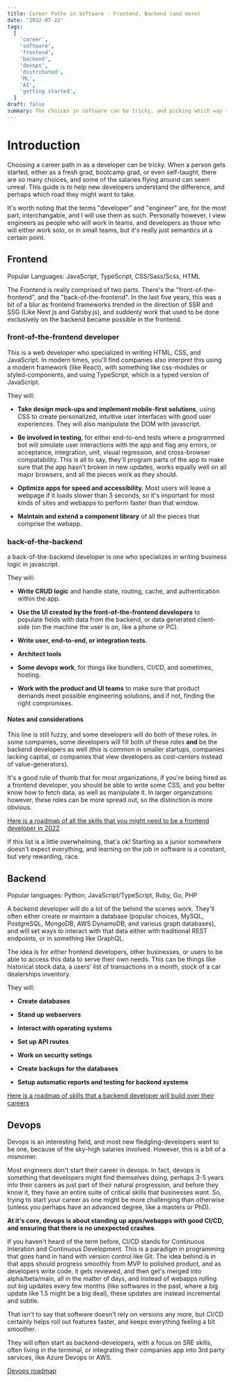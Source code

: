 ```yaml
---
title: Career Paths in Software - Frontend, Backend (and more)
date: '2022-07-22'
tags:
  [
    'career',
    'software',
    'frontend',
    'backend',
    'devops',
    'distributed',
    'ML',
    'AI',
    'getting started',
  ]
draft: false
summary: The choices in software can be tricky, and picking which way to go can be a hard decision. H
---
```


# Introduction

Choosing a career path in as a developer can be tricky. When a person gets started, either as a fresh grad, bootcamp grad, or even self-taught, there are so many choices, and some of the salaries flying around can seem unreal. This guide is to help new developers understand the difference, and perhaps which road they might want to take.

It's worth noting that the terms "developer" and "engineer" are, for the most part, interchangable, and I will use them as such. Personally however, I view engineers as people who will work in teams, and developers as those who will either work solo, or in small teams, but it's really just semantics at a certain point.

## Frontend

Popular Languages: JavaScript, TypeScript, CSS/Sass/Scss, HTML

The Frontend is really comprised of two parts. There's the "front-of-the-frontend", and the "back-of-the-frontend". In the last five years, this was a bit of a blur as frontend frameworks trended in the direction of SSR and SSG (Like Next.js and Gatsby.js), and suddenly work that used to be done exclusively on the backend became possible in the frontend.

### front-of-the-frontend developer

This is a web developer who specialized in writing HTML, CSS, and JavaScript. In modern times, you'll find companies also interpret this using a modern framework (like React), with something like css-modules or styled-components, and using TypeScript, which is a typed version of JavaScript.

They will:

- **Take design mock-ups and implement mobile-first solutions**, using CSS to create personalized, intuitive user interfaces with good user experiences. They will also manipulate the DOM with javascript.

- **Be involved in testing**, for either end-to-end tests where a programmed bot will simulate user interactions with the app and flag any errors, or acceptance, integration, unit, visual regression, and cross-browser compatability. This is all to say, they'll program parts of the app to make sure that the app hasn't broken in new updates, works equally well on all major browsers, and all the pieces work as they should.

- **Optimize apps for speed and accessibility**. Most users will leave a webpage if it loads slower than 3 seconds, so it's important for most kinds of sites and webapps to perform faster than that window.

- **Maintain and extend a component library** of all the pieces that comprise the webapp.

### back-of-the-backend

a back-of-the-backend developer is one who specializes in writing business logic in javascript.

They will:

- **Write CRUD logic** and handle state, routing, cache, and authentication within the app.

- **Use the UI created by the front-of-the-frontend developers** to populate fields with data from the backend, or data generated client-side (on the machine the user is on, like a phone or PC).

- **Write user, end-to-end, or integration tests.**

- **Architect tools**

- **Some devops work**, for things like bundlers, CI/CD, and sometimes, hosting.

- **Work with the product and UI teams** to make sure that product demands meet possible engineering solutions, and if not, finding the right compromises.

#### Notes and considerations

This line is still fuzzy, and some developers will do both of these roles. In some companies, some developers will fill both of these roles **and** be the backend developers as well (this is common in smaller startups, companies lacking capital, or companies that view developers as cost-centers instead of value-generators).

It's a good rule of thumb that for most organizations, if you're being hired as a frontend developer, you should be able to write some CSS, and you better know how to fetch data, as well as manipulate it. In larger organizations however, these roles can be more spread out, so the distinction is more obvious.

[Here is a roadmap of all the skills that you might need to be a frontend developer in 2022](https://roadmap.sh/frontend)

If this list is a little overwhelming, that's ok! Starting as a junior somewhere doesn't expect everything, and learning on the job in software is a constant, but very rewarding, race.

## Backend

Popular languages: Python, JavaScript/TypeScript, Ruby, Go, PHP

A backend developer will do a lot of the behind the scenes work. They'll often either create or maintain a database (popular choices, MySQL, PostgreSQL, MongoDB, AWS DynamoDB, and various graph databases), and will set ways to interact with that data either with traditional REST endpoints, or in something like GraphQL.

The idea is for either frontend developers, other businesses, or users to be able to access this data to serve their own needs. This can be things like historical stock data, a users' list of transactions in a month, stock of a car dealerships inventory.

They will:

- **Create databases**

- **Stand up webservers**

- **Interact with operating systems**

- **Set up API routes**

- **Work on security setings**

- **Create backups for the databases**

- **Setup automatic reports and testing for backend systems**

[Here is a roadmap of skills that a backend developer will build over their careers](https://roadmap.sh/backend)

## Devops

Devops is an interesting field, and most new fledgling-developers want to be one, because of the sky-high salaries involved. However, this is a bit of a misnomer.

Most engineers don't start their career in devops. In fact, devops is something that developers might find themselves doing, perhaps 3-5 years into their careers as just part of their natural progression, and before they know it, they have an entire suite of critical skills that businesses want. So, trying to start your career as one might be more challenging than otherwise (unless you perhaps have an advanced degree, like a masters or PhD).

**At it's core, devops is about standing up apps/webapps with good CI/CD, and ensuring that there is no unexpected crashes**.

If you haven't heard of the term before, CI/CD stands for Continuous Interation and Continuous Development. This is a paradigm in programming that goes hand in hand with version control like Git. The idea behind is in that apps should progress smoothly from MVP to polished product, and as developers write code, it gets reviewed, and then get's merged into alpha/beta/main, all in the matter of days, and instead of webapps rolling out big updates every few months (like softwares in the past, where a big update like 1.5 might be a big deal), these updates are instead incremental and subtle.

That isn't to say that software doesn't rely on versions any more, but CI/CD certainly helps roll out features faster, and keeps everything feeling a bit smoother.

They will often start as backend-developers, with a focus on SRE skills, often living in the terminal, or integrating their companies app into 3rd party services, like Azure Devops or AWS.

[Devops roadmap](https://roadmap.sh/devops)
